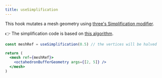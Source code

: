 ```yaml
---
title: useSimplification
---
```


This hook mutates a mesh geometry using [three's Simplification modifier](https://threejs.org/examples/webgl_modifier_simplifier.html).

👉 The simplification code is based on [this algorithm](http://www.melax.com/polychop/).

```jsx
const meshRef = useSimplification(0.5) // the vertices will be halved

return (
  <mesh ref={meshRef}>
    <octahedronBufferGeometry args={[2, 5]} />
  </mesh>
)
```

<StoryBookLink link="modifiers-usesimplification" />

<StoryBookEmbed id="modifiers-usesimplification" />
